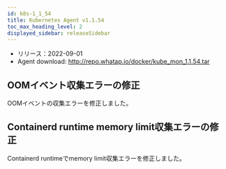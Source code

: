 ```yaml
---
id: k8s-1_1_54
title: Kubernetes Agent v1.1.54
toc_max_heading_level: 2
displayed_sidebar: releaseSidebar
---
```



-   リリース：2022-09-01
-   Agent download: http://repo.whatap.io/docker/kube_mon_1.1.54.tar

## OOMイベント収集エラーの修正

OOMイベントの収集エラーを修正しました。

## Containerd runtime memory limit収集エラーの修正

Containerd runtimeでmemory limit収集エラーを修正しました。

